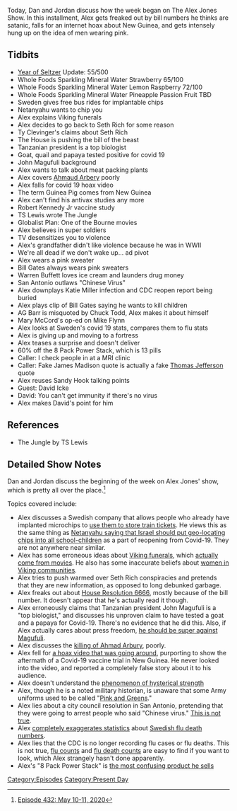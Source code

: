 {{DEFAULTSORT:
    #_EPISODE_0432:May 10-11, 2020
}}{{Episode
    | title             = May 10-11, 2020
    | caption           = Listen to this episode on [https://knowledgefight.libsyn.com/432-may-10-11-2020 Libsyn] [https://open.spotify.com/episode/5hP8lgvsqX2IYuS7S4jsI2 Spotify], Read the [[Transcript/432: May 10-11, 2020|Unofficial Transcript]]
    | episodeNumber     = 432
    | length            = 02:00:00
    | airDate           = May 13, 2020
    | coverageStartDate = May 10, 2020
    | coverageEndDate   = May 11, 2020
    | episodeType       = [[:Category:Present Day|Present Day]]
    | appearance        = [[Netanyahu]], [[Seth Rich]], [[Ty Clevinger]], [[John Magufuli]], [[Ahmaud Arbery]], [[Robert Kennedy Jr]], [[Bill Gates]], [[Warren Buffett]], [[Katie Miller]], [[Bill Barr]], [[Chuck Todd]], [[Mary McCord]], [[General Michael Flynn]], [[David Icke]]
    | beverage          = Whole Foods Sparkling Mineral Water Strawberry; Whole Foods Sparkling Mineral Water Lemon Raspberry; Whole Foods Sparkling Mineral Water Pineapple Passion Fruit
    | oocDrop           = That's Pinky and The Brain
    | previousEpisode   = [[431: Smash-N-Grab Spy Jobs]]
    | nextEpisode       = [[433: May 12-13, 2020]]
}}

{{Stub}}

Today, Dan and Jordan discuss how the week began on The Alex Jones Show. In this installment, Alex gets freaked out by bill numbers he thinks are satanic, falls for an internet hoax about New Guinea, and gets intensely hung up on the idea of men wearing pink.

==Tidbits==

*[[The Year of the Seltzer|Year of Seltzer]] Update: 55/500
*Whole Foods Sparkling Mineral Water Strawberry 65/100
*Whole Foods Sparkling Mineral Water Lemon Raspberry 72/100
*Whole Foods Sparkling Mineral Water Pineapple Passion Fruit TBD
*Sweden gives free bus rides for implantable chips
*Netanyahu wants to chip you
*Alex explains Viking funerals
*Alex decides to go back to Seth Rich for some reason
*Ty Clevinger's claims about Seth Rich
*The House is pushing the bill of the beast
*Tanzanian president is a top biologist
*Goat, quail and papaya tested positive for covid 19
*John Magufuli background
*Alex wants to talk about meat packing plants
*Alex covers [[Ahmaud Arbery]] poorly
*Alex falls for covid 19 hoax video
*The term Guinea Pig comes from New Guinea
*Alex can't find his antivax studies any more
*Robert Kennedy Jr vaccine study
*TS Lewis wrote The Jungle
*Globalist Plan: One of the Bourne movies
*Alex believes in super soldiers
*TV desensitizes you to violence
*Alex's grandfather didn't like violence because he was in WWII
*We're all dead if we don't wake up... ad pivot
*Alex wears a pink sweater
*Bill Gates always wears pink sweaters
*Warren Buffett loves ice cream and launders drug money
*San Antonio outlaws "Chinese Virus"
*Alex downplays Katie Miller infection and CDC reopen report being buried
*Alex plays clip of Bill Gates saying he wants to kill children
*AG Barr is misquoted by Chuck Todd, Alex makes it about himself
*Mary McCord's op-ed on Mike Flynn
*Alex looks at Sweden's covid 19 stats, compares them to flu stats
*Alex is giving up and moving to a fortress
*Alex teases a surprise and doesn't deliver
*60% off the 8 Pack Power Stack, which is 13 pills
*Caller: I check people in at a MRI clinic
*Caller: Fake James Madison quote is actually a fake [[Thomas Jefferson]] quote
*Alex reuses Sandy Hook talking points
*Guest: David Icke
*David: You can't get immunity if there's no virus
*Alex makes David's point for him

==References==

*The Jungle by TS Lewis

==Detailed Show Notes==

Dan and Jordan discuss the beginning of the week on Alex Jones' show, which is pretty all over the place.<ref>[https://knowledgefight.com/research/2020/5/12/episode-432-may-10-11-2020 Episode 432: May 10-11, 2020]</ref>

Topics covered include:

*Alex discusses a Swedish company that allows people who already have implanted microchips to [https://www.independent.co.uk/travel/news-and-advice/sj-rail-train-tickets-hand-implant-microchip-biometric-sweden-a7793641.html use them to store train tickets]. He views this as the same thing as [https://www.jpost.com/israel-news/benjamin-netanyahu-suggests-to-microchip-kids-slammed-by-experts-627381 Netanyahu saying that Israel should put geo-locating chips into all school-children] as a part of reopening from Covid-19. They are not anywhere near similar.
*Alex has some erroneous ideas about [https://www.history.com/news/how-did-the-vikings-honor-their-dead Viking funerals], which [https://tvtropes.org/pmwiki/pmwiki.php/Main/VikingFuneral actually come from movies]. He also has some inaccurate beliefs about [http://www.bbc.co.uk/history/ancient/vikings/women_01.shtml women in Viking communities].
*Alex tries to push warmed over Seth Rich conspiracies and pretends that they are new information, as opposed to long debunked garbage.
*Alex freaks out about [https://www.congress.gov/bill/116th-congress/house-bill/6666/text?r=2&s=1 House Resolution 6666], mostly because of the bill number. It doesn't appear that he's actually read it though.
*Alex erroneously claims that Tanzanian president John Magufuli is a "top biologist," and discusses his unproven claim to have tested a goat and a papaya for Covid-19. There's no evidence that he did this. Also, if Alex actually cares about press freedom, [https://mg.co.za/article/2018-07-02-tanzanias-illiberal-tilt/ he should be super against Magufuli].
*Alex discusses the [https://www.nbcnews.com/news/nbcblk/video-appears-show-georgia-man-shot-while-jogging-lawyers-call-n1201301 killing of Ahmad Arbury], poorly.
*Alex fell for [https://www.reuters.com/article/uk-factcheck-guinea-vaccine/false-claim-video-shows-aftermath-of-fatal-covid-19-vaccination-in-guinea-idUSKBN22D67U a hoax video that was going around], purporting to show the aftermath of a Covid-19 vaccine trial in New Guinea. He never looked into the video, and reported a completely false story about it to his audience.
*Alex doesn't understand the [https://www.bbc.com/future/article/20160501-how-its-possible-for-an-ordinary-person-to-lift-a-car phenomenon of hysterical strength]
*Alex, though he is a noted military historian, is unaware that some Army uniforms used to be called "[https://www.military.com/daily-news/2018/11/23/just-greens-heres-why-army-changed-name-new-wwii-style-uniform.html Pink and Greens]."
*Alex lies about a city council resolution in San Antonio, pretending that they were going to arrest people who said "Chinese virus." [https://www.ktsa.com/san-antonio-city-council-to-vote-on-resolution-combating-hate-speech/ This is not true].
*Alex [https://www.folkhalsomyndigheten.se/publicerat-material/publikationsarkiv/i/influenza-in-sweden/?pub=63511 completely exaggerates statistics] about [https://sverigesradio.se/sida/artikel.aspx?artikel=5436335&programid=2054 Swedish flu death numbers].
*Alex lies that the CDC is no longer recording flu cases or flu deaths. This is not true, [https://www.cdc.gov/flu/weekly/weeklyarchives2019-2020/data/whoAllregt_cl18.html flu counts] and [https://www.cdc.gov/flu/weekly/#S2 flu death counts] are easy to find if you want to look, which Alex strangely hasn't done apparently.
*Alex's "8 Pack Power Stack" is [https://www.infowarsstore.com/8-pack-power-stack the most confusing product he sells]

[[Category:Episodes]]
[[Category:Present Day]]
